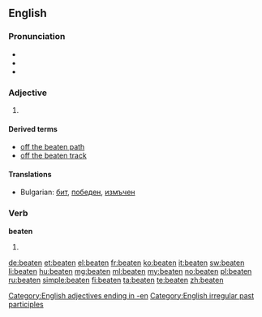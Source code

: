 ==English==

===Pronunciation===
* {{IPA|/ˈbit(ə)n/}}
* {{audio|en-us-beaten.ogg|Audio (US)}}
* {{rhymes|iːtən}}

===Adjective===
{{en-adj}}

# {{rfdef|lang=en}}

====Derived terms====
* [[off the beaten path]]
* [[off the beaten track]]

====Translations====
{{checktrans-top}}
* Bulgarian: [[бит]], [[победен]], [[измъчен]]
{{trans-bottom}}

===Verb===
'''beaten'''

# {{past participle of|beat}}

[[Category:English adjectives ending in -en]]
[[Category:English irregular past participles]]

[[de:beaten]]
[[et:beaten]]
[[el:beaten]]
[[fr:beaten]]
[[ko:beaten]]
[[it:beaten]]
[[sw:beaten]]
[[li:beaten]]
[[hu:beaten]]
[[mg:beaten]]
[[ml:beaten]]
[[my:beaten]]
[[no:beaten]]
[[pl:beaten]]
[[ru:beaten]]
[[simple:beaten]]
[[fi:beaten]]
[[ta:beaten]]
[[te:beaten]]
[[zh:beaten]]